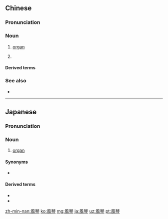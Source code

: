 {{also|风琴}}
==Chinese==
{{zh-forms|s=风琴}}
{{wikipedia|風琴|lang=zh}}

===Pronunciation===
{{zh-pron
|m=fēngqín
|c=fung1 kam4
|h=pfs=fûng-khìm
|mn=xm,zz,tw:hong-khîm/qz:hoang-khîm
|mn-t=huang1 kim5
|w=1fon jjin
|cat=n
}}

===Noun===
{{zh-noun}}

# {{lb|zh|musical instruments}} [[organ]]
# {{lb|zh|Teochew}} {{zh-alt-form|風禽|kite}}

====Derived terms====
{{zh-der|口風琴|手風琴|管風琴}}

===See also===
* {{zh-l|口琴}}

----

==Japanese==
{{ja-kanjitab|ふう|きん|yomi=o}}

===Pronunciation===
{{ja-pron|ふうきん|y=o|acc=h}}

===Noun===
{{ja-noun|ふうきん}}

# {{lb|ja|musical instruments|sort=ふうきん}} [[organ]]

====Synonyms====
* {{ja-r|オーガン}}

====Derived terms====
* {{ja-r|手風琴|てふうきん|gloss=[[accordion]]}}
* {{ja-r|口風琴|くちふうきん|gloss=[[harmonica]]}}

[[zh-min-nan:風琴]]
[[ko:風琴]]
[[mg:風琴]]
[[ja:風琴]]
[[uz:風琴]]
[[pt:風琴]]